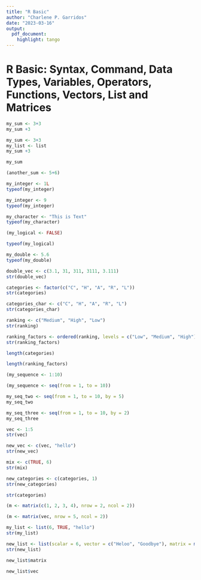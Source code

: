 ---
title: "R Basic"
author: "Charlene P. Garridos"
date: "2023-03-16"
output: 
  pdf_document:
    highlight: tango
---
# R Basic: Syntax, Command, Data Types, Variables, Operators, Functions, Vectors, List and Matrices

```{r, echo=TRUE}
my_sum <- 3+3
my_sum +3
```

```{r, echo=TRUE}
my_sum <- 3+3
my_list <- list
my_sum +3
```

```{r, echo=TRUE}
my_sum
```

```{r, echo=TRUE}
(another_sum <- 5+6)
```

```{r, echo=TRUE}
my_integer <- 1L
typeof(my_integer)
```

```{r, echo=TRUE}
my_integer <- 9
typeof(my_integer)
```

```{r, echo=TRUE}
my_character <- "This is Text"
typeof(my_character)
```

```{r, echo=TRUE}
(my_logical <- FALSE)
```

```{r, echo=TRUE}
typeof(my_logical)
```

```{r, echo=TRUE}
my_double <- 5.6
typeof(my_double)
```

```{r, echo=TRUE}
double_vec <- c(3.1, 31, 311, 3111, 3.111)
str(double_vec)
```

```{r, echo=TRUE}
categories <- factor(c("C", "H", "A", "R", "L"))
str(categories)
```

```{r, echo=TRUE}
categories_char <- c("C", "H", "A", "R", "L")
str(categories_char)
```

```{r, echo=TRUE}
ranking <- c("Medium", "High", "Low")
str(ranking)
```

```{r, echo=TRUE}
ranking_factors <- ordered(ranking, levels = c("Low", "Medium", "High"))
str(ranking_factors)
```

```{r, echo=TRUE}
length(categories)
```

```{r, echo=TRUE}
length(ranking_factors)
```

```{r, echo=TRUE}
(my_sequence <- 1:10)
```

```{r, echo=TRUE}
(my_sequence <- seq(from = 1, to = 10))
```

```{r, echo=TRUE}
my_seq_two <- seq(from = 1, to = 10, by = 5)
my_seq_two
```

```{r,echo=TRUE}
my_seq_three <- seq(from = 1, to = 10, by = 2)
my_seq_three
```

```{r, echo=TRUE}
vec <- 1:5
str(vec)
```

```{r, echo=TRUE}
new_vec <- c(vec, "hello")
str(new_vec)
```

```{r, echo=TRUE}
mix <- c(TRUE, 6)
str(mix)
```

```{r, echo=TRUE}
new_categories <- c(categories, 1)
str(new_categories)
```

```{r, echo=TRUE}
str(categories)
```

```{r, echo=TRUE}
(m <- matrix(c(1, 2, 3, 4), nrow = 2, ncol = 2))
```

```{r, echo=TRUE}
(m <- matrix(vec, nrow = 5, ncol = 2))
```

```{r, echo=TRUE}
my_list <- list(6, TRUE, "hello")
str(my_list)
```

```{r, echo=TRUE}
new_list <- list(scalar = 6, vector = c("Heloo", "Goodbye"), matrix = matrix(1:4, nrow = 2, ncol = 2))
str(new_list)
```

```{r, echo=TRUE}
new_list$matrix
```

```{r, echo=TRUE}
new_list$vec
```

